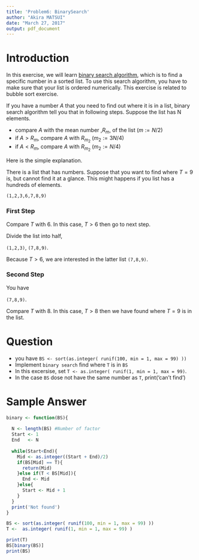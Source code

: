 ```yaml
---
title: 'Problem6: BinarySearch'
author: "Akira MATSUI"
date: "March 27, 2017"
output: pdf_document
---
```



# Introduction

In this exercise, we will learn [binary search algorithm](https://en.wikipedia.org/wiki/Binary_search_algorithm), which is to find a specific number in a sorted list. To use this search algorithm, you have to make sure that your list is ordered numerically. This exercise is related to bubble sort exercise.

If you have a number $A$ that you need to find out where it is in a list, binary search algorithm tell you that in following steps. Suppose the list has N elements.

- compare $A$ with the mean number ,$R_m$, of the list ($m := N/2$)
- if $A>R_m$, compare $A$ with $R_{m_2}$ ($m_2:= 3N/4$)
- if $A<R_m$, compare $A$ with $R_{m_2}$ ($m_2:= N/4$)


Here is the simple explanation.  

There is a list that has numbers. Suppose that you want to find where $T = 9$ is, but cannot find it at a glance. This might happens if you list has a hundreds of elements.


`(1,2,3,6,7,8,9)`



### First Step

Compare $T$ with $6$. In this case, $T>6$ then go to next step.

Divide the list into half,

`(1,2,3)`, `(7,8,9)`.

Because $T>6$, we are interested in the latter list `(7,8,9)`.

### Second Step
 
You have

`(7,8,9)`.

Compare $T$ with $8$. In this case, $T>8$ then we have found where $T=9$ is in the list.



# Question

- you have `BS <- sort(as.integer( runif(100, min = 1, max = 99) ))`
- Implement `binary search ` find where `T` is in `BS`
- In this excersise, set `T <- as.integer( runif(1, min = 1, max = 99)`.
- In the case `BS` dose not have the same number as `T`, print('can't find')

# Sample Answer


```r
binary <- function(BS){
  
  N <- length(BS) #Number of factor
  Start <- 1
  End   <- N
  
  while(Start<End){
    Mid <- as.integer((Start + End)/2)
    if(BS[Mid] == T){
      return(Mid)
    }else if(T < BS[Mid]){
      End <- Mid 
    }else{
      Start <- Mid + 1
    }
  }
  print('Not found')
}

BS <- sort(as.integer( runif(100, min = 1, max = 99) ))
T <-  as.integer( runif(1, min = 1, max = 99) )

print(T) 
BS[binary(BS)]
print(BS)
```

